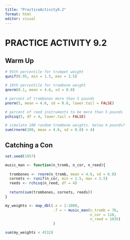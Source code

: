 ```yaml
---
title: "PracticeActivity9.2"
format: html
editor: visual
---
```


# PRACTICE ACTIVITY 9.2

## Warm Up

```r
# 95th percentile for trumpet weight
qunif(0.95, min = 1.5, max = 3.5)

# 10th percentile for trombone weight
qnorm(0.1, mean = 4.6, sd = 0.8)

# percent of trombones more than 5 pounds
pnorm(5, mean = 4.6, sd = 0.8, lower.tail = FALSE)

# percent of reed instruments to be more than 5 pounds
pchisq(5, df = 4, lower.tail = FALSE)

# simulate 100 random trombone weights. below 4 pounds?
sum(rnorm(100, mean = 4.6, sd = 0.8) < 4)
```

## Catching a Con

```r
set.seed(1957)

music_man <- function(n_tromb, n_cor, n_reed){
  
  trombones <- rnorm(n_tromb, mean = 4.6, sd = 0.8)
  cornets <- runif(n_cor, min = 1.5, max = 3.5)
  reeds <- rchisq(n_reed, df = 4)
  
  return(sum(trombones, cornets, reeds))
}

my_weights <- map_dbl(.x = 1:1000, 
                      .f = ~ music_man(n_tromb = 76, 
                                       n_cor = 110, 
                                       n_reed = 1035)
                      )
```

```r
sum(my_weights < 4532)
```
